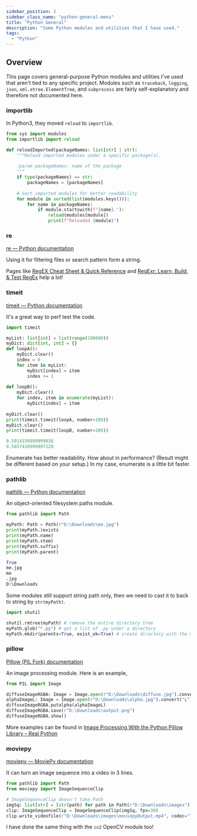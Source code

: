 ```yaml
---
sidebar_position: 2
sidebar_class_name: "python-general-menu"
title: "Python General"
description: "Some Python modules and utilities that I have used."
tags:
  - "Python"
---
```


## Overview

This page covers general-purpose Python modules and utilities I've used that aren't tied to any specific project.
Modules such as `traceback`, `logging`, `json`, `xml.etree.ElementTree`, and `subprocess` are fairly self-explanatory and therefore not documented here.

### importlib

In Python3, they moved `reload` to `importlib`.

```python copy showLineNumbers
from sys import modules
from importlib import reload

def reloadImported(packageNames: list[str] | str):
    """Reload imported modules under a specific package(s).
    
    :param packageNames: name of the package
    """
    if type(packageNames) == str:
        packageNames = [packageNames]
    
    # Sort imported modules for better readability
    for module in sorted(list(modules.keys())):
        for name in packageNames:
            if module.startswith(f"{name}."):
                reload(modules[module])
                print(f"Reloaded {module}")
```

### re

[re — Python documentation](https://docs.python.org/3/library/re.html)

Using it for filtering files or search pattern form a string.

Pages like [RegEX Cheat Sheet & Quick Reference](https://quickref.me/regex.html) and [RegExr: Learn, Build, & Test RegEx](https://regexr.com) help a lot!

### timeit

[timeit — Python documentation](https://docs.python.org/3/library/timeit.html)

It's a great way to perf test the code. 

```python copy showLineNumbers title="Input"
import timeit

myList: list[int] = list(range(100000))
myDict: dict[int, int] = {}
def loopA():
    myDict.clear()
    index = 0
    for item in myList:
        myDict[index] = item
        index += 1
        
def loopB():
    myDict.clear()
    for index, item in enumerate(myList):
        myDict[index] = item
        
myDict.clear()
print(timeit.timeit(loopA, number=100))
myDict.clear()
print(timeit.timeit(loopB, number=100))
```

```python copy showLineNumbers title="Output"
0.5914330999999038
0.5857410999997228
```

Enumerate has better readability. How about in performance? (Result might be different based on your setup.) In my case, enumerate is a little bit faster.

### pathlib

[pathlib — Python documentation](https://docs.python.org/3/library/pathlib.html)

An object-oriented filesystem paths module.

```python copy showLineNumbers title="Input"
from pathlib import Path

myPath: Path = Path(r"D:\Downloads\me.jpg")
print(myPath.)exists
print(myPath.name)
print(myPath.stem)
print(myPath.suffix)
print(myPath.parent)
```

```python copy showLineNumbers title="Output"
True
me.jpg
me
.jpg
D:\Downloads
```

Some modules still support string path only, then we need to cast it to back to string by `str(myPath)`.

```python copy showLineNumbers title="Handy fucntions"
import shutil

shutil.rmtree(myPath) # remove the entire directory tree
myPath.glob("*.py") # get a list of .py under a directory
myPath.mkdir(parents=True, exist_ok=True) # create directory with the missing parents and won't raise FileExistsError
```

### pillow

[Pillow (PIL Fork) documentation](https://pillow.readthedocs.io/en/stable/reference/index.html)

An image processing module. Here is an example,


```python copy showLineNumbers title="Apply alpha"
from PIL import Image

diffuseImageRGBA: Image = Image.open(r"D:\Downloads\diffuse.jpg").convert("RGBA")
alphaImageL: Image = Image.open(r"D:\Downloads\alpha.jpg").convert("L")
diffuseImageRGBA.putalpha(alphaImageL)
diffuseImageRGBA.save(r"D:\Downloads\output.png")
diffuseImageRGBA.show()
```

More examples can be found in [Image Processing With the Python Pillow Library – Real Python](https://realpython.com/image-processing-with-the-python-pillow-library/)

### moviepy

[moviepy — MoviePy documentation](https://zulko.github.io/moviepy/reference/reference/moviepy.html)

It can turn an image sequence into a video in 3 lines.

```python copy showLineNumbers title="From exr sequence to mp4"
from pathlib import Path
from moviepy import ImageSequenceClip

# ImageSequenceClip doesn't take Path
imgSq: list[str] = [str(path) for path in Path(r"D:\Downloads\images").glob("*.exr")]
clip: ImageSequenceClip = ImageSequenceClip(imgSq, fps=30)
clip.write_videofile(r"D:\Downloads\images\moviepyOutput.mp4", codec="libx264")
```

I have done the same thing with the `cv2` OpenCV module too!
